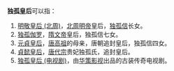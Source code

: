 '''独孤皇后'''可以指：
#[[明敬皇后_(北周)|明敬皇后 (北周)]]，[[宇文毓|北周明帝]]皇后，[[独孤信|独孤信]]长女。
#[[独孤伽罗|独孤伽罗]]，[[隋文帝|隋文帝]]皇后，独孤信七女。
#[[元貞皇后|元貞皇后]]，[[李渊|唐高祖]]的母亲，唐朝追封皇后，独孤信四女。
#[[貞懿皇后_(唐代宗)|貞懿皇后]]，[[唐代宗|唐代宗]]贵妃独孤氏，追封皇后。
#[[独孤皇后_(电视剧)|独孤皇后 (电视剧)]]，由[[华策影视|华策影视]]出品的古装传奇电视剧。
{{disambig|Cat=四字封號消歧義}}